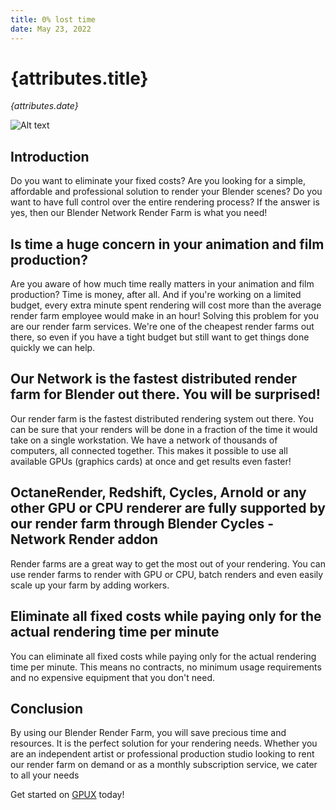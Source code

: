```yaml
---
title: 0% lost time
date: May 23, 2022
---
```


# {attributes.title}

_{attributes.date}_

![Alt text](https://i.ibb.co/pyftZmw/3199.jpg "title")

## Introduction

Do you want to eliminate your fixed costs? Are you looking for a simple, affordable and professional solution to render your Blender scenes? Do you want to have full control over the entire rendering process? If the answer is yes, then our Blender Network Render Farm is what you need!

## Is time a huge concern in your animation and film production?

Are you aware of how much time really matters in your animation and film production? Time is money, after all. And if you're working on a limited budget, every extra minute spent rendering will cost more than the average render farm employee would make in an hour! Solving this problem for you are our render farm services. We're one of the cheapest render farms out there, so even if you have a tight budget but still want to get things done quickly we can help.

## Our Network is the fastest distributed render farm for Blender out there. You will be surprised!

Our render farm is the fastest distributed rendering system out there. You can be sure that your renders will be done in a fraction of the time it would take on a single workstation. We have a network of thousands of computers, all connected together. This makes it possible to use all available GPUs (graphics cards) at once and get results even faster!

## OctaneRender, Redshift, Cycles, Arnold or any other GPU or CPU renderer are fully supported by our render farm through Blender Cycles - Network Render addon

Render farms are a great way to get the most out of your rendering. You can use render farms to render with GPU or CPU, batch renders and even easily scale up your farm by adding workers.

## Eliminate all fixed costs while paying only for the actual rendering time per minute

You can eliminate all fixed costs while paying only for the actual rendering time per minute. This means no contracts, no minimum usage requirements and no expensive equipment that you don't need.

## Conclusion

By using our Blender Render Farm, you will save precious time and resources. It is the perfect solution for your rendering needs. Whether you are an independent artist or professional production studio looking to rent our render farm on demand or as a monthly subscription service, we cater to all your needs

Get started on [GPUX](https://gpux.ai/) today!
